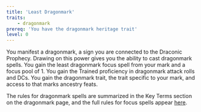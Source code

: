 ```yaml
---
title: 'Least Dragonmark'
traits:
    - dragonmark
prereq: 'You have the dragonmark heritage trait'
level: 0
---
```


You manifest a dragonmark, a sign you are connected to the Draconic Prophecy. Drawing on this power gives you the ability to cast dragonmark spells. You gain the least dragonmark focus spell from your mark and a focus pool of 1. You gain the Trained proficiency in dragonmark attack rolls and DCs. You gain the dragonmark trait, the trait specific to your mark, and access to that marks ancestry feats.

The rules for dragonmark spells are summarized in the Key Terms section on the dragonmark page, and the full rules for focus spells appear [here](https://2e.aonprd.com/Rules.aspx?ID=276).
